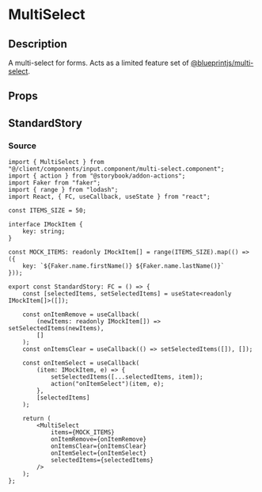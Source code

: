 
<Meta title="general/inputs/multi-select" component={MultiSelect} />

# MultiSelect

## Description
A multi-select for forms. Acts as a limited feature set of
[@blueprintjs/multi-select](https://blueprintjs.com/docs/#select/multi-select).

## Props
<Props of={MultiSelect} />

## StandardStory
<Preview>
	<Story name="standard">
		<StandardStory />
	</Story>
</Preview>

### Source
```tsx
import { MultiSelect } from "@/client/components/input.component/multi-select.component";
import { action } from "@storybook/addon-actions";
import Faker from "faker";
import { range } from "lodash";
import React, { FC, useCallback, useState } from "react";

const ITEMS_SIZE = 50;

interface IMockItem {
	key: string;
}

const MOCK_ITEMS: readonly IMockItem[] = range(ITEMS_SIZE).map(() => ({
	key: `${Faker.name.firstName()} ${Faker.name.lastName()}`
}));

export const StandardStory: FC = () => {
	const [selectedItems, setSelectedItems] = useState<readonly IMockItem[]>([]);

	const onItemRemove = useCallback(
		(newItems: readonly IMockItem[]) => setSelectedItems(newItems),
		[]
	);
	const onItemsClear = useCallback(() => setSelectedItems([]), []);

	const onItemSelect = useCallback(
		(item: IMockItem, e) => {
			setSelectedItems([...selectedItems, item]);
			action("onItemSelect")(item, e);
		},
		[selectedItems]
	);

	return (
		<MultiSelect
			items={MOCK_ITEMS}
			onItemRemove={onItemRemove}
			onItemsClear={onItemsClear}
			onItemSelect={onItemSelect}
			selectedItems={selectedItems}
		/>
	);
};
```
